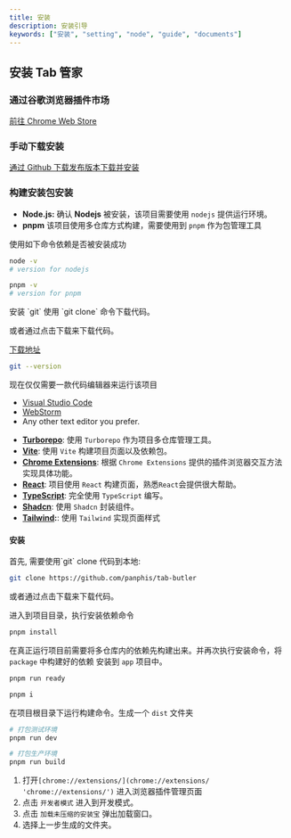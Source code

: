 ```yaml
---
title: 安装
description: 安装引导
keywords: ["安装", "setting", "node", "guide", "documents"]
---
```



## 安装 Tab 管家

### 通过谷歌浏览器插件市场

[前往 Chrome Web Store](https://chromewebstore.google.com/detail/tab-%E7%AE%A1%E5%AE%B6/eagggkcfbcppooefalomddjkfgknokmp 'Chrome Web Store下载地址')

### 手动下载安装

[通过 Github 下载发布版本下载并安装](https://github.com/panphis/tab-butler/releases 'Github 发布地址')


### 构建安装包安装

<Step>
<StepItem title="构建要求">

- **Node.js:** 确认 **Nodejs** 被安装，该项目需要使用 `nodejs` 提供运行环境。
- **pnpm** 该项目使用多仓库方式构建，需要使用到 `pnpm` 作为包管理工具 

使用如下命令依赖是否被安装成功

```bash
node -v
# version for nodejs

pnpm -v
# version for pnpm
```

</StepItem>
<StepItem title="Git （可选）">
安装 `git` 使用 `git clone` 命令下载代码。

或者通过点击下载来下载代码。

[下载地址](https://github.com/panphis/tab-butler)

```bash
git --version
```

</StepItem>
<StepItem title="Code Editor">
现在仅仅需要一款代码编辑器来运行该项目

- [Visual Studio Code](https://code.visualstudio.com/)
- [WebStorm](https://www.jetbrains.com/webstorm/)
- Any other text editor you prefer.

</StepItem>
<StepItem title="涉及到的内容">

- **[Turborepo](https://turbo.build/repo/docs 'Turborepo')**: 使用 `Turborepo` 作为项目多仓库管理工具。
- **[Vite](https://vite.dev/ 'Vite')**: 使用 `Vite` 构建项目页面以及依赖包。
- **[Chrome Extensions](https://developer.chrome.com/docs/extensions 'Chrome Extensions')**: 根据 `Chrome Extensions` 提供的插件浏览器交互方法实现具体功能。
- **[React](https://react.dev/ 'React')**: 项目使用 `React` 构建页面，熟悉`React`会提供很大帮助。
- **[TypeScript](https://www.typescriptlang.org/ 'TypeScript')**: 完全使用 `TypeScript` 编写。
- **[Shadcn](https://ui.shadcn.com/ 'Shadcn')**: 使用 `Shadcn` 封装组件。
- **[Tailwind](https://tailwindcss.com/ 'Tailwind'):**: 使用 `Tailwind` 实现页面样式

</StepItem>
</Step>

#### 安装

<Step>
<StepItem title="下载项目">
首先, 需要使用`git` clone 代码到本地:

```bash
git clone https://github.com/panphis/tab-butler
```

或者通过点击下载来下载代码。

</StepItem>
<StepItem title="安装依赖">

进入到项目目录，执行安装依赖命令

```bash
pnpm install
```
</StepItem>

<StepItem title="运行构建依赖包命令">

在真正运行项目前需要将多仓库内的依赖先构建出来。并再次执行安装命令，将 `package` 中构建好的依赖 安装到 `app` 项目中。

```bash
pnpm run ready

pnpm i
```
</StepItem>

<StepItem title="打包">

在项目根目录下运行构建命令。生成一个 `dist` 文件夹

```bash
# 打包测试环境
pnpm run dev 

# 打包生产环境
pnpm run build
```

</StepItem>


<StepItem title="安装">

1. 打开`[chrome://extensions/](chrome://extensions/ 'chrome://extensions/')` 进入浏览器插件管理页面
2. 点击 `开发者模式` 进入到开发模式。
3. 点击 `加载未压缩的安装宝` 弹出加载窗口。
4. 选择上一步生成的文件夹。
</StepItem>

</Step>
